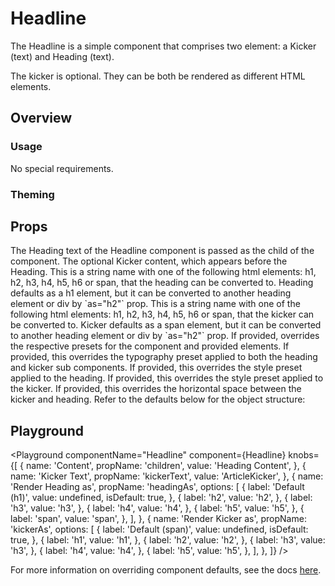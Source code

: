 

# Headline

The Headline is a simple component that comprises two element: a Kicker (text) and Heading (text).

The kicker is optional.
They can be both be rendered as different HTML elements.

## Overview

### Usage

No special requirements.

### Theming

## Props

<LegacyBlock marginTop="sizing040">
  <Prop name="children" type="string" required>
    The Heading text of the Headline component is passed as the child of the
    component.
  </Prop>
  <Prop name="kickerText" type="string">
    The optional Kicker content, which appears before the Heading.
  </Prop>
  <Prop name="headingAs" type="string" default="h1">
    This is a string name with one of the following html elements: h1, h2, h3,
    h4, h5, h6 or span, that the heading can be converted to. Heading defaults
    as a h1 element, but it can be converted to another heading element or div
    by `as="h2"` prop.
  </Prop>
  <Prop name="kickerAs" type="string" default="span">
    This is a string name with one of the following html elements: h1, h2, h3,
    h4, h5, h6 or span, that the kicker can be converted to. Kicker defaults as
    a span element, but it can be converted to another heading element or div by
    `as="h2"` prop.
  </Prop>
  <Prop name="overrides" type="object">
    If provided, overrides the respective presets for the component and provided elements.
    <Prop name="typographyPreset" type="MQ<string>">
      If provided, this overrides the typography preset applied to both the heading and kicker sub components.
    </Prop>
    <Prop name="heading" type="object">
      <Prop name="stylePreset" type="MQ<string>">
        If provided, this overrides the style preset applied to the heading.
      </Prop>
    </Prop>
    <Prop name="kicker" type="object">
      <Prop name="stylePreset" type="MQ<string>">
        If provided, this overrides the style preset applied to the kicker.
      </Prop>
      <Prop name="spaceInline" type="MQ<string>">
        If provided, this overrides the horizontal space between the kicker and heading.
      </Prop>
    </Prop>
    Refer to the defaults below for the object structure:
    <CodeFromDefaultPresets componentName="headline" />
  </Prop>
</LegacyBlock>

## Playground

<Playground
  componentName="Headline"
  component={Headline}
  knobs={[
    {
      name: 'Content',
      propName: 'children',
      value: 'Heading Content',
    },
    {
      name: 'Kicker Text',
      propName: 'kickerText',
      value: 'ArticleKicker',
    },
    {
      name: 'Render Heading as',
      propName: 'headingAs',
      options: [
        {
          label: 'Default (h1)',
          value: undefined,
          isDefault: true,
        },
        {
          label: 'h2',
          value: 'h2',
        },
        {
          label: 'h3',
          value: 'h3',
        },
        {
          label: 'h4',
          value: 'h4',
        },
        {
          label: 'h5',
          value: 'h5',
        },
        {
          label: 'span',
          value: 'span',
        },
      ],
    },
    {
      name: 'Render Kicker as',
      propName: 'kickerAs',
      options: [
        {
          label: 'Default (span)',
          value: undefined,
          isDefault: true,
        },
        {
          label: 'h1',
          value: 'h1',
        },
        {
          label: 'h2',
          value: 'h2',
        },
        {
          label: 'h3',
          value: 'h3',
        },
        {
          label: 'h4',
          value: 'h4',
        },
        {
          label: 'h5',
          value: 'h5',
        },
      ],
    },
  ]}
/>

For more information on overriding component defaults, see the docs [here](/theme/theming/component-defaults/).

